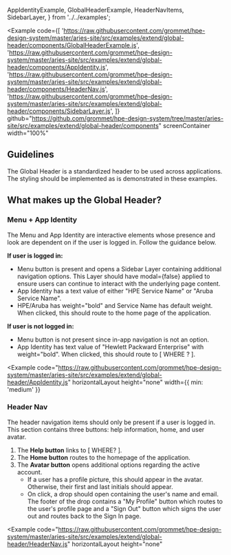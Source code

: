   AppIdentityExample,
  GlobalHeaderExample,
  HeaderNavItems,
  SidebarLayer,
} from '../../examples';

<Example
  code={[
    'https://raw.githubusercontent.com/grommet/hpe-design-system/master/aries-site/src/examples/extend/global-header/components/GlobalHeaderExample.js',
    'https://raw.githubusercontent.com/grommet/hpe-design-system/master/aries-site/src/examples/extend/global-header/components/AppIdentity.js',
    'https://raw.githubusercontent.com/grommet/hpe-design-system/master/aries-site/src/examples/extend/global-header/components/HeaderNav.js',
    'https://raw.githubusercontent.com/grommet/hpe-design-system/master/aries-site/src/examples/extend/global-header/components/SidebarLayer.js',
  ]}
  github="https://github.com/grommet/hpe-design-system/tree/master/aries-site/src/examples/extend/global-header/components"
  screenContainer
  width="100%"
>
  <GlobalHeaderExample />
</Example>

## Guidelines

The Global Header is a standardized header to be used across applications. The styling should be implemented as is demonstrated in these examples.

## What makes up the Global Header?

### Menu + App Identity

The Menu and App Identity are interactive elements whose presence and look are dependent on if the user is logged in. Follow the guidance below.

**If user is logged in:**

- Menu button is present and opens a Sidebar Layer containing additional navigation options. This Layer should have modal={false} applied to ensure users can continue to interact with the underlying page content.
- App Identity has a text value of either "HPE Service Name" or "Aruba Service Name".
- HPE/Aruba has weight="bold" and Service Name has default weight. When clicked, this should route to the home page of the application.

**If user is not logged in:**

- Menu button is not present since in-app navigation is not an option.
- App Identity has text value of "Hewlett Packward Enterprise" with weight="bold". When clicked, this should route to [ WHERE ? ].

<Example
  code="https://raw.githubusercontent.com/grommet/hpe-design-system/master/aries-site/src/examples/extend/global-header/AppIdentity.js"
  horizontalLayout
  height="none"
  width={{ min: 'medium' }}
>
  <AppIdentityExample />
</Example>

### Header Nav

The header navigation items should only be present if a user is logged in. This section contains three buttons: help information, home, and user avatar.

1. The **Help button** links to [ WHERE? ].
1. The **Home button** routes to the homepage of the application.
1. The **Avatar button** opens additional options regarding the active account.
   - If a user has a profile picture, this should appear in the avatar. Otherwise, their first and last initials should appear.
   - On click, a drop should open containing the user's name and email. The footer of the drop contains a "My Profile" button which routes to the user's profile page and a "Sign Out" button which signs the user out and routes back to the Sign In page.

<Example
  code="https://raw.githubusercontent.com/grommet/hpe-design-system/master/aries-site/src/examples/extend/global-header/HeaderNav.js"
  horizontalLayout
  height="none"
>
  <HeaderNavItems />
</Example>
